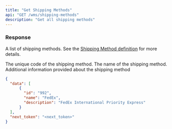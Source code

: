 ```yaml
---
title: "Get Shipping Methods"
api: "GET /wms/shipping-methods"
description: "Get all shipping methods"
---
```


<Snippet file="headers.mdx" />

### Response

<ResponseField name="data" type="list of shipping methods">

A list of shipping methods. See the [Shipping Method definition](/wms-api/shipping-methods/info) for more details.

<Expandable title="Shipping Method">

<ResponseField name="id" type="string">
  The unique code of the shipping method.
</ResponseField>

<ResponseField name="name" type="string">
  The name of the shipping method.
</ResponseField>

<ResponseField name="description" type="string or null">
  Additional information provided about the shipping method
</ResponseField>

</Expandable>

</ResponseField>

<Snippet file="next-token.mdx" />

<ResponseExample>

```json Response
{
  "data": [
      {
        "id": "992",
        "name": "FedEx",
        "description": "FedEx International Priority Express"
      }
  ],
  "next_token": "<next_token>"
}
```

</ResponseExample>
